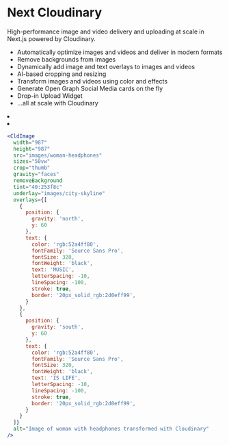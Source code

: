 


<Head>
  <title>Next Cloudinary</title>
  <meta name="og:title" content="Next Cloudinary" />
  <meta name="og:url" content={`https://next.cloudinary.dev`} />
</Head>

<OgImage
  title="Next Cloudinary"
  twitterTitle="Next Cloudinary"
/>

# Next Cloudinary

High-performance image and video delivery and uploading at scale in Next.js powered by Cloudinary.

* Automatically optimize images and videos and deliver in modern formats
* Remove backgrounds from images
* Dynamically add image and text overlays to images and videos
* AI-based cropping and resizing
* Transform images and videos using color and effects
* Generate Open Graph Social Media cards on the fly
* Drop-in Upload Widget
* ...all at scale with Cloudinary


<ImageGrid>
  <li>
    <CldImage
      width="987"
      height="1481"
      src={`${process.env.IMAGES_DIRECTORY}/woman-headphones`}
      sizes="50vw"
      alt="Original image of woman with headphones"
    />
  </li>
  <li>
    <CldImage
      width="987"
      height="987"
      src={`${process.env.IMAGES_DIRECTORY}/woman-headphones`}
      sizes="50vw"
      crop="thumb"
      gravity="faces"
      removeBackground
      tint="40:253f8c"
      underlay={`${process.env.IMAGES_DIRECTORY}/city-skyline`}
      overlays={[
        {
          position: {
            gravity: 'north',
            y: 60
          },
          text: {
            color: 'rgb:52a4ff80',
            fontFamily: 'Source Sans Pro',
            fontSize: 320,
            fontWeight: 'black',
            text: 'MUSIC',
            letterSpacing: -10,
            lineSpacing: -100,
            stroke: true,
            border: '20px_solid_rgb:2d0eff99',
          }
        },
        {
          position: {
            gravity: 'south',
            y: 60
          },
          text: {
            color: 'rgb:52a4ff80',
            fontFamily: 'Source Sans Pro',
            fontSize: 320,
            fontWeight: 'black',
            text: 'IS LIFE',
            letterSpacing: -10,
            lineSpacing: -100,
            stroke: true,
            border: '20px_solid_rgb:2d0eff99',
          }
        }
      ]}
      alt="Image of woman with headphones transformed with Cloudinary"
    />
  </li>
</ImageGrid>

```jsx copy
<CldImage
  width="987"
  height="987"
  src="images/woman-headphones"
  sizes="50vw"
  crop="thumb"
  gravity="faces"
  removeBackground
  tint="40:253f8c"
  underlay="images/city-skyline"
  overlays={[
    {
      position: {
        gravity: 'north',
        y: 60
      },
      text: {
        color: 'rgb:52a4ff80',
        fontFamily: 'Source Sans Pro',
        fontSize: 320,
        fontWeight: 'black',
        text: 'MUSIC',
        letterSpacing: -10,
        lineSpacing: -100,
        stroke: true,
        border: '20px_solid_rgb:2d0eff99',
      }
    },
    {
      position: {
        gravity: 'south',
        y: 60
      },
      text: {
        color: 'rgb:52a4ff80',
        fontFamily: 'Source Sans Pro',
        fontSize: 320,
        fontWeight: 'black',
        text: 'IS LIFE',
        letterSpacing: -10,
        lineSpacing: -100,
        stroke: true,
        border: '20px_solid_rgb:2d0eff99',
      }
    }
  ]}
  alt="Image of woman with headphones transformed with Cloudinary"
/>
```